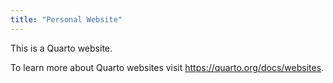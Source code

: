 ```yaml
---
title: "Personal Website"
---
```


This is a Quarto website.

To learn more about Quarto websites visit <https://quarto.org/docs/websites>.
